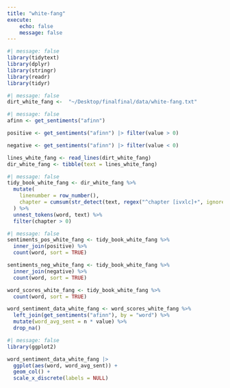 ```yaml
---
title: "white-fang"
execute:
    echo: false
    message: false
---
```


```r
#| message: false
library(tidytext)
library(dplyr)
library(stringr)
library(readr)
library(tidyr)
```
```r
#| message: false
dirt_white_fang <-  "~/Desktop/finalfinal/data/white-fang.txt"
```

```r
#| message: false
afinn <- get_sentiments("afinn")

positive <- get_sentiments("afinn") |> filter(value > 0)

negative <- get_sentiments("afinn") |> filter(value < 0)

lines_white_fang <- read_lines(dirt_white_fang) 
dir_white_fang <- tibble(text = lines_white_fang)
```

```r
#| message: false
tidy_book_white_fang <- dir_white_fang %>%
  mutate(
    linenumber = row_number(),
    chapter = cumsum(str_detect(text, regex("^chapter [ivxlc]+", ignore_case = TRUE)))
  ) %>%
  unnest_tokens(word, text) %>%
  filter(chapter > 0)
```

```r
#| message: false
sentiments_pos_white_fang <- tidy_book_white_fang %>%
  inner_join(positive) %>%
  count(word, sort = TRUE)

sentiments_neg_white_fang <- tidy_book_white_fang %>%
  inner_join(negative) %>%
  count(word, sort = TRUE)

word_scores_white_fang <- tidy_book_white_fang %>%
  count(word, sort = TRUE)

word_sentiment_data_white_fang <- word_scores_white_fang %>%
  left_join(get_sentiments("afinn"), by = "word") %>%
  mutate(word_avg_sent = n * value) %>%
  drop_na()
```


```r
#| message: false
library(ggplot2)

word_sentiment_data_white_fang |> 
  ggplot(aes(word, word_avg_sent)) + 
  geom_col() + 
  scale_x_discrete(labels = NULL)
```

